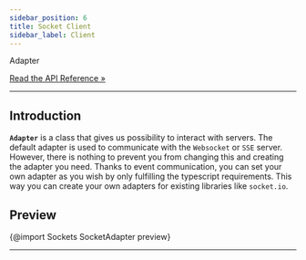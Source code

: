 ```yaml
---
sidebar_position: 6
title: Socket Client
sidebar_label: Client
---
```


<div class="api-link">
  <div class="api-link-title">Adapter</div>
  <div class="api-link-sub-title">

[Read the API Reference »](/api/Sockets/Class/SocketAdapter.mdx)

  </div>
</div>

---

## Introduction

**`Adapter`** is a class that gives us possibility to interact with servers. The default adapter is used to communicate
with the `Websocket` or `SSE` server. However, there is nothing to prevent you from changing this and creating the
adapter you need. Thanks to event communication, you can set your own adapter as you wish by only fulfilling the
typescript requirements. This way you can create your own adapters for existing libraries like `socket.io`.

## Preview

{@import Sockets SocketAdapter preview}

---
